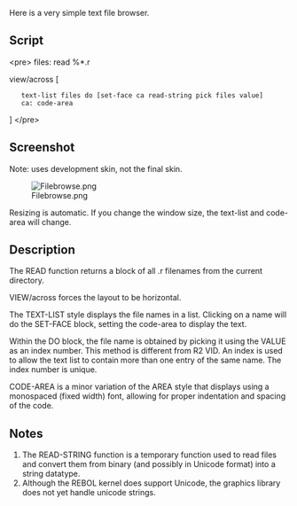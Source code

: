 Here is a very simple text file browser.

==Script==

&lt;pre&gt;
files: read %*.r

view/across [
    text-list files do [set-face ca read-string pick files value]
    ca: code-area
]
&lt;/pre&gt;

==Screenshot==

Note: uses development skin, not the final skin.

[[Image:Filebrowse.png]]

Resizing is automatic. If you change the window size, the text-list and code-area will change.

==Description==

The READ function returns a block of all .r filenames from the current directory.

VIEW/across forces the layout to be horizontal.

The TEXT-LIST style displays the file names in a list. Clicking on a name will do the SET-FACE block, setting the code-area to display the text.

Within the DO block, the file name is obtained by picking it using the VALUE as an index number. This method is different from R2 VID. An index is used to allow the text list to contain more than one entry of the same name. The index number is unique.

CODE-AREA is a minor variation of the AREA style that displays using a monospaced (fixed width) font, allowing for proper indentation and spacing of the code.

==Notes==

#The READ-STRING function is a temporary function used to read files and convert them from binary (and possibly in Unicode format) into a string datatype.
#Although the REBOL kernel does support Unicode, the graphics library does not yet handle unicode strings.